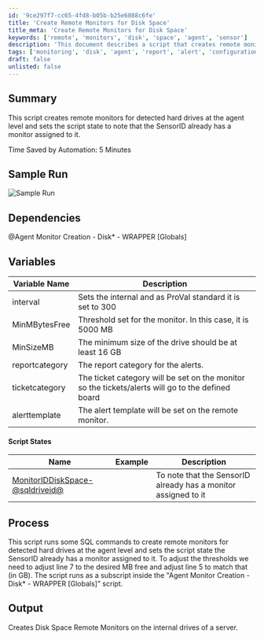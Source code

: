 ```yaml
---
id: '9ce297f7-cc65-4fd8-b05b-b25e6088c6fe'
title: 'Create Remote Monitors for Disk Space'
title_meta: 'Create Remote Monitors for Disk Space'
keywords: ['remote', 'monitors', 'disk', 'space', 'agent', 'sensor']
description: 'This document describes a script that creates remote monitors for detected hard drives at the agent level and updates the script state to indicate that the SensorID already has a monitor assigned. It includes details on dependencies, variables, script states, and the process involved in executing the script.'
tags: ['monitoring', 'disk', 'agent', 'report', 'alert', 'configuration']
draft: false
unlisted: false
---
```

## Summary

This script creates remote monitors for detected hard drives at the agent level and sets the script state to note that the SensorID already has a monitor assigned to it.

Time Saved by Automation: 5 Minutes

## Sample Run

![Sample Run](../../../static/img/Agent-Monitor-Creation---Disk-Servers-5-GB/image_1.png)

## Dependencies

@Agent Monitor Creation - Disk* - WRAPPER [Globals]

## Variables

| Variable Name    | Description                                                                                         |
|-------------------|-----------------------------------------------------------------------------------------------------|
| interval          | Sets the internal and as ProVal standard it is set to 300                                         |
| MinMBytesFree     | Threshold set for the monitor. In this case, it is 5000 MB                                        |
| MinSizeMB         | The minimum size of the drive should be at least 16 GB                                            |
| reportcategory     | The report category for the alerts.                                                                 |
| ticketcategory     | The ticket category will be set on the monitor so the tickets/alerts will go to the defined board |
| alerttemplate      | The alert template will be set on the remote monitor.                                              |

#### Script States

| Name                                                      | Example | Description                                                                                   |
|-----------------------------------------------------------|---------|-----------------------------------------------------------------------------------------------|
| [MonitorIDDiskSpace-@sqldriveid@](MonitorIDDiskSpace-@sqldriveid@) |         | To note that the SensorID already has a monitor assigned to it                               |

## Process

This script runs some SQL commands to create remote monitors for detected hard drives at the agent level and sets the script state the SensorID already has a monitor assigned to it. To adjust the thresholds we need to adjust line 7 to the desired MB free and adjust line 5 to match that (in GB). The script runs as a subscript inside the "Agent Monitor Creation - Disk* - WRAPPER [Globals]" script.

## Output

Creates Disk Space Remote Monitors on the internal drives of a server.











